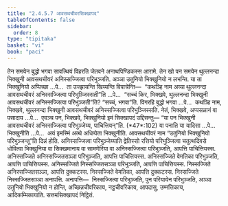 ```yaml
---
title: "2.4.5.7 आवसथचीवरसिक्खापद"
tableOfContents: false
sidebar:
  order: 8
type: "tipitaka"
basket: "vi"
book: "paci"
---
```



<DynamicBreadcrumb />

<Division number="1003" book="paci">

<Paragraph number="3051" book="paci">
तेन समयेन बुद्धो भगवा सावत्थियं विहरति जेतवने अनाथपिण्डिकस्स आरामे. तेन खो पन समयेन थुल्लनन्दा भिक्खुनी आवसथचीवरं अनिस्सज्जित्वा परिभुञ्जति. अञ्ञा उतुनियो भिक्खुनियो न लभन्ति.
</Paragraph>

<Paragraph number="3052" book="paci">
या ता भिक्खुनियो अप्पिच्छा …पे…  ता उज्झायन्ति खिय्यन्ति विपाचेन्ति—  “कथञ्हि नाम अय्या थुल्लनन्दा आवसथचीवरं अनिस्सज्जित्वा परिभुञ्जिस्सती”ति …पे…  “सच्चं किर, भिक्खवे, थुल्लनन्दा भिक्खुनी आवसथचीवरं अनिस्सज्जित्वा परिभुञ्जती”ति? “सच्चं, भगवा”ति. विगरहि बुद्धो भगवा …पे…  कथञ्हि नाम, भिक्खवे, थुल्लनन्दा भिक्खुनी आवसथचीवरं अनिस्सज्जित्वा परिभुञ्जिस्सति. नेतं, भिक्खवे, अप्पसन्नानं वा पसादाय …पे…  एवञ्च पन, भिक्खवे, भिक्खुनियो इमं सिक्खापदं उद्दिसन्तु—
</Paragraph>

</Division>
<Division number="1004" book="paci">

<Paragraph number="3053" book="paci">
<Emphasis>“या पन भिक्खुनी आवसथचीवरं अनिस्सज्जित्वा परिभुञ्जेय्य, पाचित्तियन्”</Emphasis>ति. (*47*:<Emphasis>102</Emphasis>)
</Paragraph>

</Division>
<Division number="1005" book="paci">

<Paragraph number="3054" book="paci">
<Emphasis>या पना</Emphasis>ति या यादिसा …पे…  <Emphasis>भिक्खुनी</Emphasis>ति …पे…  अयं इमस्मिं अत्थे अधिप्पेता भिक्खुनीति.
</Paragraph>

<Paragraph number="3055" book="paci">
<Emphasis>आवसथचीवरं</Emphasis> नाम “उतुनियो भिक्खुनियो परिभुञ्जन्तू”ति दिन्नं होति.
</Paragraph>

<Paragraph number="3056" book="paci">
<Emphasis>अनिस्सज्जित्वा परिभुञ्जेय्या</Emphasis>ति द्वेतिस्सो रत्तियो परिभुञ्जित्वा चतुत्थदिवसे धोवित्वा भिक्खुनिया वा सिक्खमानाय वा सामणेरिया वा अनिस्सज्जित्वा परिभुञ्जति, आपत्ति पाचित्तियस्स.
</Paragraph>

</Division>
<Division number="1006" book="paci">

<Paragraph number="3057" book="paci">
अनिस्सज्जिते अनिस्सज्जितसञ्ञा परिभुञ्जति, आपत्ति पाचित्तियस्स. अनिस्सज्जिते वेमतिका परिभुञ्जति, आपत्ति पाचित्तियस्स. अनिस्सज्जिते निस्सज्जितसञ्ञा परिभुञ्जति, आपत्ति पाचित्तियस्स.
</Paragraph>

<Paragraph number="3058" book="paci">
निस्सज्जिते अनिस्सज्जितसञ्ञा, आपत्ति दुक्कटस्स. निस्सज्जिते वेमतिका, आपत्ति दुक्कटस्स. निस्सज्जिते निस्सज्जितसञ्ञा अनापत्ति.
</Paragraph>

</Division>
<Division number="1007" book="paci">

<Paragraph number="3059" book="paci">
अनापत्ति—  निस्सज्जित्वा परिभुञ्जति, पुन परियायेन परिभुञ्जति, अञ्ञा उतुनियो भिक्खुनियो न होन्ति, अच्छिन्नचीवरिकाय, नट्ठचीवरिकाय, आपदासु, उम्मत्तिकाय, आदिकम्मिकायाति.

</Paragraph>
</Division>

<Paragraph number="3060" type="center" book="paci">
सत्तमसिक्खापदं निट्ठितं.
</Paragraph>